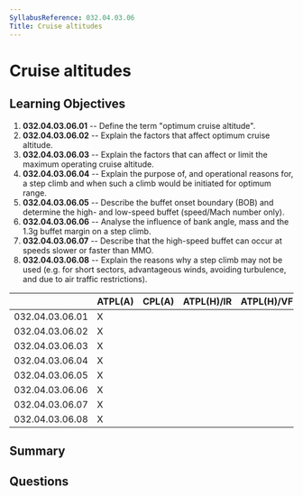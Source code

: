 ```yaml
---
SyllabusReference: 032.04.03.06
Title: Cruise altitudes
---
```


# Cruise altitudes

## Learning Objectives

1. **032.04.03.06.01** -- Define the term "optimum cruise altitude".
2. **032.04.03.06.02** -- Explain the factors that affect optimum cruise altitude.
3. **032.04.03.06.03** -- Explain the factors that can affect or limit the maximum
   operating cruise altitude.
4. **032.04.03.06.04** -- Explain the purpose of, and operational reasons for, a
   step climb and when such a climb would be initiated for optimum range.
5. **032.04.03.06.05** -- Describe the buffet onset boundary (BOB) and determine
   the high- and low-speed buffet (speed/Mach number only).
6. **032.04.03.06.06** -- Analyse the influence of bank angle, mass and the 1.3g
   buffet margin on a step climb.
7. **032.04.03.06.07** -- Describe that the high-speed buffet can occur at speeds
   slower or faster than MMO.
8. **032.04.03.06.08** -- Explain the reasons why a step climb may not be used
   (e.g. for short sectors, advantageous winds, avoiding turbulence, and due to
   air traffic restrictions).

|                 | ATPL(A) | CPL(A) | ATPL(H)/IR | ATPL(H)/VFR | CPL(H) | IR  | CBIR(A) |
| --------------- | ------- | ------ | ---------- | ----------- | ------ | --- | ------- |
| 032.04.03.06.01 | X       |        |            |             |        |     |         |
| 032.04.03.06.02 | X       |        |            |             |        |     |         |
| 032.04.03.06.03 | X       |        |            |             |        |     |         |
| 032.04.03.06.04 | X       |        |            |             |        |     |         |
| 032.04.03.06.05 | X       |        |            |             |        |     |         |
| 032.04.03.06.06 | X       |        |            |             |        |     |         |
| 032.04.03.06.07 | X       |        |            |             |        |     |         |
| 032.04.03.06.08 | X       |        |            |             |        |     |         |

## Summary

## Questions
